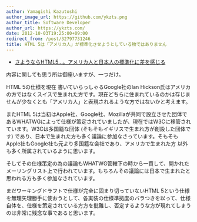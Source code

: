 ```yaml
---
author: Yamagishi Kazutoshi
author_image_url: https://github.com/ykzts.png
author_title: Software Developer
author_url: https://ykzts.com/
date: 2012-10-03T19:25:00+09:00
redirect_from: /post/32797731246
title: HTML 5は「アメリカ人」が標準化させようとしている物ではありません
---
```


- [さようならHTML5&hellip;。アメリカ人と日本人の標準化に差を感じる](http://engineer.typemag.jp/trend/2012/10/fukuyuki-html5.php)

内容に関しても思う所は御座いますが、一つだけ。

HTML 5の仕様を現在 書いていらっしゃるGoogle社のIan Hickson氏はアメリカの方ではなくスイスで生まれた方です。現在どちらに住まれているのかは存じませんが少なくとも「アメリカ人」と表現されるような方ではないかと考えます。

<!--truncate-->

またHTML 5は当初はApple社、Google社、Mozillaが共同で設立させた団体であるWHATWGによって仕様が策定されていましたが、現在ではW3Cに移管されています。W3Cは多国籍な団体 (そもそもイギリスで生まれ方が創設した団体です) であり、日本で生まれた方も多く議論に参加なさっています。そもそもApple社もGoogle社も元より多国籍な会社であり、アメリカで生まれた方 以外も多く所属されているように思います。

そしてその仕様策定の為の議論もWHATWG管轄下の時から一貫して、開かれたメーリングリスト上で行われています。もちろんその議論には日本で生まれたと思われる方も多く参加なされています。

まだワーキングドラフトで仕様が完全に固まり切っていないHTML 5という仕様を無理矢理勝手に使おうとして、各実装の仕様準拠度のバラつきを以って、仕様自体を、仕様を策定されている方方を批難し、否定するような方が現れてしまうのは非常に残念な事であると思います。
